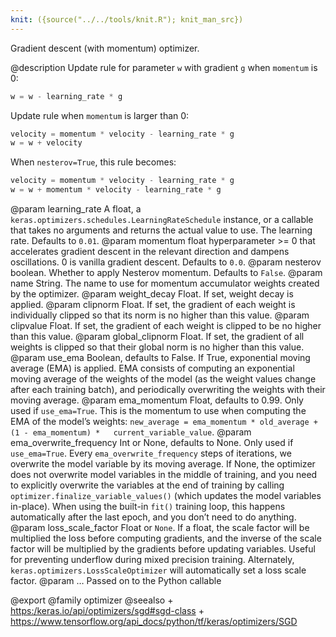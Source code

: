 ```yaml
---
knit: ({source("../../tools/knit.R"); knit_man_src})
---
```

Gradient descent (with momentum) optimizer.

@description
Update rule for parameter `w` with gradient `g` when `momentum` is 0:

```python
w = w - learning_rate * g
```

Update rule when `momentum` is larger than 0:

```python
velocity = momentum * velocity - learning_rate * g
w = w + velocity
```

When `nesterov=True`, this rule becomes:

```python
velocity = momentum * velocity - learning_rate * g
w = w + momentum * velocity - learning_rate * g
```

@param learning_rate A float, a
    `keras.optimizers.schedules.LearningRateSchedule` instance, or
    a callable that takes no arguments and returns the actual value to
    use. The learning rate. Defaults to `0.01`.
@param momentum float hyperparameter >= 0 that accelerates gradient descent in
    the relevant direction and dampens oscillations. 0 is vanilla
    gradient descent. Defaults to `0.0`.
@param nesterov boolean. Whether to apply Nesterov momentum.
    Defaults to `False`.
@param name String. The name to use
  for momentum accumulator weights created by
  the optimizer.
@param weight_decay Float. If set, weight decay is applied.
@param clipnorm Float. If set, the gradient of each weight is individually
  clipped so that its norm is no higher than this value.
@param clipvalue Float. If set, the gradient of each weight is clipped to be
  no higher than this value.
@param global_clipnorm Float. If set, the gradient of all weights is clipped
  so that their global norm is no higher than this value.
@param use_ema Boolean, defaults to False. If True, exponential moving average
  (EMA) is applied. EMA consists of computing an exponential moving
  average of the weights of the model (as the weight values change after
  each training batch), and periodically overwriting the weights with
  their moving average.
@param ema_momentum Float, defaults to 0.99. Only used if `use_ema=True`.
  This is the momentum to use when computing
  the EMA of the model's weights:
  `new_average = ema_momentum * old_average + (1 - ema_momentum) *
  current_variable_value`.
@param ema_overwrite_frequency Int or None, defaults to None. Only used if
  `use_ema=True`. Every `ema_overwrite_frequency` steps of iterations,
  we overwrite the model variable by its moving average.
  If None, the optimizer
  does not overwrite model variables in the middle of training, and you
  need to explicitly overwrite the variables at the end of training
  by calling `optimizer.finalize_variable_values()`
  (which updates the model
  variables in-place). When using the built-in `fit()` training loop,
  this happens automatically after the last epoch,
  and you don't need to do anything.
@param loss_scale_factor Float or `None`. If a float, the scale factor will
  be multiplied the loss before computing gradients, and the inverse of
  the scale factor will be multiplied by the gradients before updating
  variables. Useful for preventing underflow during mixed precision
  training. Alternately, `keras.optimizers.LossScaleOptimizer` will
  automatically set a loss scale factor.
@param ... Passed on to the Python callable

@export
@family optimizer
@seealso
+ <https:/keras.io/api/optimizers/sgd#sgd-class>
+ <https://www.tensorflow.org/api_docs/python/tf/keras/optimizers/SGD>
